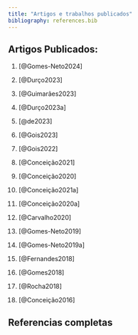 ```yaml
---
title: "Artigos e trabalhos publicados"
bibliography: references.bib
---
```


## Artigos Publicados:

1.  [@Gomes-Neto2024]

2.  [@Durço2023]

3.  [@Guimarães2023]

4.  [@Durço2023a]

5.  [@de2023]

6.  [@Gois2023]

7.  [@Gois2022]

8.  [@Conceição2021]

9.  [@Conceição2020]

10. [@Conceição2021a]

11. [@Conceição2020a]

12. [@Carvalho2020]

13. [@Gomes-Neto2019]

14. [@Gomes-Neto2019a]

15. [@Fernandes2018]

16. [@Gomes2018]

17. [@Rocha2018]

18. [@Conceição2016]

## Referencias completas
